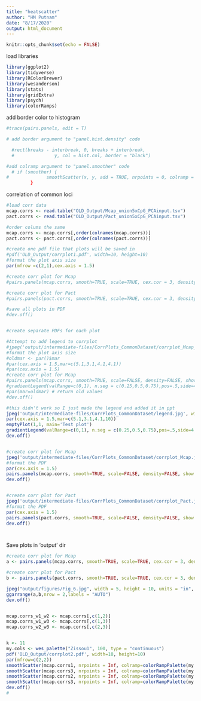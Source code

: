 ```yaml
---
title: "heatscatter"
author: "HM Putnam"
date: "8/17/2020"
output: html_document
---
```


```r
knitr::opts_chunk$set(echo = FALSE)
```

load libraries
```r
library(ggplot2)
library(tidyverse)
library(RColorBrewer)
library(wesanderson)
library(stats)
library(gridExtra)
library(psych)
library(colorRamps)

```

add border color to histogram
```r
#trace(pairs.panels, edit = T)

# add border argument to "panel.hist.density" code

  #rect(breaks - interbreak, 0, breaks + interbreak, 
  #               y, col = hist.col, border = "black")

#add colramp argument to "panel.smoother" code
  # if (smoother) {
#              smoothScatter(x, y, add = TRUE, nrpoints = 0, colramp = colorRampPalette(colorRamps::matlab.like2(10)))
         }

```

correlation of common loci
```r

#load corr data
mcap.corrs <- read.table("OLD_Output/Mcap_union5xCpG_PCAinput.tsv")
pact.corrs <- read.table("OLD_Output/Pact_union5xCpG_PCAinput.tsv")

#order colums the same
mcap.corrs <- mcap.corrs[,order(colnames(mcap.corrs))]
pact.corrs <- pact.corrs[,order(colnames(pact.corrs))]

#create one pdf file that plots will be saved in
#pdf('OLD_Output/corrplot1.pdf', width=10, height=10)
#format the plot axis size
par(mfrow =c(2,1),cex.axis = 1.5)

#create corr plot for Mcap
#pairs.panels(mcap.corrs, smooth=TRUE, scale=TRUE, cex.cor = 3, density=FALSE, show.points=FALSE, ellipses=FALSE,smoother=TRUE, gap=0.5, hist.col="gray80", breaks = 20)

#create corr plot for Pact
#pairs.panels(pact.corrs, smooth=TRUE, scale=TRUE, cex.cor = 3, density=FALSE, show.points=FALSE, ellipses=FALSE, smoother=TRUE, gap=0.5, hist.col="gray80", breaks = 20)

#save all plots in PDF
#dev.off()


#create separate PDFs for each plot

#Attempt to add legend to corrplot
#jpeg('output/intermediate-files/CorrPlots_CommonDataset/corrplot_Mcap_test.jpg', width=10, height=10, units = "in", res = 300)
#format the plot axis size
#oldmar <- par()$mar
#par(cex.axis = 1.5,mar=c(5.1,3.1,4.1,4.1))
#par(cex.axis = 1.5)
#create corr plot for Mcap
#pairs.panels(mcap.corrs, smooth=TRUE, scale=FALSE, density=FALSE, show.points=FALSE, ellipses=FALSE,smoother=TRUE, gap=0.5, hist.col="gray80", breaks = 20)
#gradientLegend(valRange=c(0,1), n.seg = c(0.25,0.5,0.75),pos=.5,side=4, color=colorRamps::matlab.like2(10))
#par(mar=oldmar) # return old values
#dev.off()

#this didn't work so I just made the legend and added it in ppt
jpeg('output/intermediate-files/CorrPlots_CommonDataset/legend.jpg', width=6, height=5, units = "in", res = 300)
par(cex.axis = 1.5,mar=c(5.1,3.1,4.1,10))
emptyPlot(1,1, main='Test plot')
gradientLegend(valRange=c(0,1), n.seg = c(0.25,0.5,0.75),pos=.5,side=4, color=colorRamps::matlab.like2(10))
dev.off()


#create corr plot for Mcap
jpeg('output/intermediate-files/CorrPlots_CommonDataset/corrplot_Mcap.jpg', width=10, height=10, units = "in", res = 300)
#format the PDF
par(cex.axis = 1.5)
pairs.panels(mcap.corrs, smooth=TRUE, scale=FALSE, density=FALSE, show.points=FALSE, ellipses=FALSE, smoother=TRUE, gap=0.5, hist.col="gray80", breaks = 20)
dev.off()


#create corr plot for Pact
jpeg('output/intermediate-files/CorrPlots_CommonDataset/corrplot_Pact.jpg', width=10, height=10, units = "in", res = 300)
#format the PDF
par(cex.axis = 1.5)
pairs.panels(pact.corrs, smooth=TRUE, scale=FALSE, density=FALSE, show.points=FALSE, ellipses=FALSE, smoother=TRUE, gap=0.5, hist.col="gray80", breaks = 20)
dev.off()




```

Save plots in 'output' dir
```r
#create corr plot for Mcap
a <- pairs.panels(mcap.corrs, smooth=TRUE, scale=TRUE, cex.cor = 3, density=FALSE, show.points=FALSE, ellipses=FALSE,smoother=TRUE, gap=0.5, hist.col="gray80", breaks = 20)

#create corr plot for Pact
b <- pairs.panels(pact.corrs, smooth=TRUE, scale=TRUE, cex.cor = 3, density=FALSE, show.points=FALSE, ellipses=FALSE, smoother=TRUE, gap=0.5, hist.col="gray80", breaks = 20)

jpeg("output/figures/Fig_6.jpg", width = 5, height = 10, units = "in", res = 300)
ggarrange(a,b,nrow = 2,labels = "AUTO")
dev.off()



```


```r
mcap.corrs_w1_w2 <- mcap.corrs[,c(1,2)]
mcap.corrs_w1_w3 <- mcap.corrs[,c(1,3)]
mcap.corrs_w2_w3 <- mcap.corrs[,c(2,3)]


k <- 11
my.cols <- wes_palette("Zissou1", 100, type = "continuous")
pdf('OLD_Output/corrplot2.pdf', width=10, height=10)
par(mfrow=c(2,2))
smoothScatter(mcap.corrs1, nrpoints = Inf, colramp=colorRampPalette(my.cols), pch=16, cex=.1)
smoothScatter(mcap.corrs3, nrpoints = Inf, colramp=colorRampPalette(my.cols), pch=16, cex=.1)
smoothScatter(mcap.corrs2, nrpoints = Inf, colramp=colorRampPalette(my.cols), pch=16, cex=.1)
smoothScatter(mcap.corrs3, nrpoints = Inf, colramp=colorRampPalette(my.cols), pch=16, cex=.1)
dev.off()
# 

```